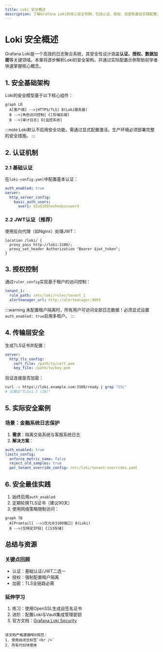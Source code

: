 ```yaml
---
title: Loki 安全概述
description: 了解Grafana Loki的核心安全机制，包括认证、授权、加密和最佳实践配置方法。
---
```


# Loki 安全概述

Grafana Loki是一个高效的日志聚合系统，其安全性设计涵盖**认证、授权、数据加密**等关键领域。本章将逐步解析Loki的安全架构，并通过实际配置示例帮助初学者快速掌握核心概念。

## 1. 安全基础架构

Loki的安全模型基于以下核心组件：

```mermaid
graph LR
  A[客户端] -->|HTTPS/TLS| B(Loki服务器)
  B -->|角色访问控制| C[存储后端]
  B -->|审计日志| D[监控系统]
```

:::note
Loki默认不启用安全功能，需通过显式配置激活。生产环境必须部署完整的安全措施。
:::

## 2. 认证机制

### 2.1 基础认证
在`loki-config.yaml`中配置基本认证：
```yaml
auth_enabled: true
server:
  http_server_config:
    basic_auth_users:
      user1: $2a$10$hashedpassword
```

### 2.2 JWT认证（推荐）
使用反向代理（如Nginx）处理JWT：
```nginx
location /loki/ {
  proxy_pass http://loki:3100/;
  proxy_set_header Authorization "Bearer $jwt_token";
}
```

## 3. 授权控制

通过`ruler_config`实现基于租户的访问控制：
```yaml
tenant_1:
  rule_path: /etc/loki/rules/tenant_1
  alertmanager_url: http://alertmanager:9093
```

:::warning
未配置租户隔离时，所有用户可访问全部日志数据！必须显式设置`auth_enabled: true`启用多租户。
:::

## 4. 传输层安全

生成TLS证书并配置：
```yaml
server:
  http_tls_config:
    cert_file: /path/to/cert.pem
    key_file: /path/to/key.pem
```

验证连接是否加密：
```bash
curl -v https://loki.example.com:3100/ready | grep "SSL"
# 应输出"TLSv1.3 (IN)"
```

## 5. 实际安全案例

### 场景：金融系统日志保护
1. **需求**：隔离交易系统与客服系统日志
2. **解决方案**：
```yaml
auth_enabled: true
limits_config:
  enforce_metric_name: false
  reject_old_samples: true
  per_tenant_override_config: /etc/loki/tenant-overrides.yaml
```

## 6. 安全最佳实践

1. 始终启用`auth_enabled`
2. 定期轮换TLS证书（建议90天）
3. 使用网络策略限制访问：
```mermaid
graph TB
  A[Promtail] -->|仅允许3100端口| B(Loki)
  B -->|仅特定IP段| C[S3存储]
```

## 总结与资源

### 关键点回顾
- 认证：基础认证/JWT二选一
- 授权：强制配置租户隔离
- 加密：TLS全链路必需

### 延伸学习
1. 练习：使用OpenSSL生成自签名证书
2. 进阶：配置Loki与Vault集成管理密钥
3. 官方文档：[Grafana Loki Security](https://grafana.com/docs/loki/latest/security/)
``` 

该文档严格遵循MDX规范：
1. 使用自闭合标签`<br />`
2. 所有代码块使用 